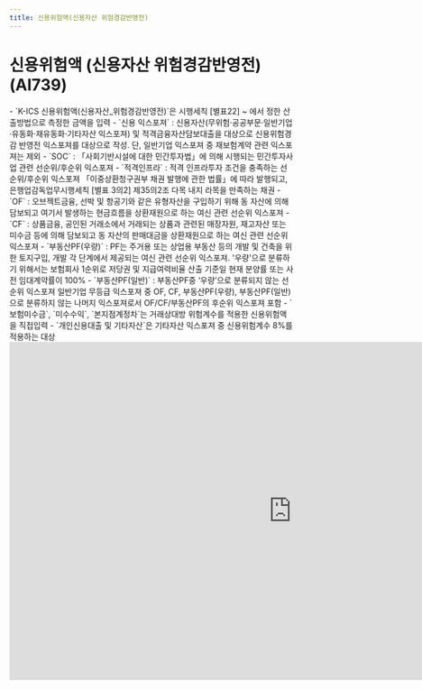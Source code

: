 ```yaml
---
title: 신용위험액(신용자산 위험경감반영전)
---
```

# 신용위험액 (신용자산 위험경감반영전) (AI739)

<Accordion multiple activeIndex={[]}>
<AccordionTab header="[작성 요령]">

  <Accordion activeIndex={[]}>
  <AccordionTab header="공통">
   - `K-ICS 신용위험액(신용자산_위험경감반영전)`은 시행세칙 [별표22]<OverlayDemo id = "451"/> ~ <OverlayDemo id = "452"/> 에서 정한 산출방법으로 측정한 금액을 입력
   - `신용 익스포져` : 신용자산(무위험·공공부문·일반기업·유동화·재유동화·기타자산 익스포져) 및 적격금융자산담보대출을 대상으로 신용위험경감 반영전 익스포져를 대상으로 작성.
      단, 일반기업 익스포져 중 재보험계약 관련 익스포져는 제외
  </AccordionTab>
  <AccordionTab header="Ⅱ. 공공부문 익스포져">
   - `SOC` : 「사회기반시설에 대한 민간투자법」에 의해 시행되는 민간투자사업 관련 선순위/후순위 익스포져
   - `적격인프라` : 적격 인프라투자 조건을 충족하는 선순위/후순위 익스포져
  </AccordionTab>
  <AccordionTab header="Ⅲ. 일반기업 익스포져">
  <TabView>
    <TabPanel header="커버드본드" >
    「이중상환청구권부 채권 발행에 관한 법률」에 따라 발행되고, 은행업감독업무시행세칙 [별표 3의2] 제35의2조 다목 내지 라목을 만족하는 채권
    </TabPanel>
    <TabPanel header="특수금융" >
     - `OF` : 오브젝트금융, 선박 및 항공기와 같은 유형자산을 구입하기 위해 동 자산에 의해 담보되고 여기서 발생하는 현금흐름을 상환재원으로 하는 여신 관련 선순위 익스포져
     - `CF` : 상품금융, 공인된 거래소에서 거래되는 상품과 관련된 매장자원, 재고자산 또는 미수금 등에 의해 담보되고 동 자산의 판매대금을 상환재원으로 하는 여신 관련 선순위 익스포져
     - `부동산PF(우량)` : PF는 주거용 또는 상업용 부동산 등의 개발 및 건축을 위한 토지구입, 개발 각 단계에서 제공되는 여신 관련 선순위 익스포져. '우량'으로 분류하기 위해서는 보험회사 1순위로 저당권 및 지급여력비율 산출 기준일 현재 분양률 또는 사전 임대계약률이 100%
     - `부동산PF(일반)` : 부동산PF중 ‘우량’으로 분류되지 않는 선순위 익스포져
    </TabPanel>
    <TabPanel header="일반기업익스포져 중 무등급 이외" >
    일반기업 무등급 익스포져 중 OF, CF, 부동산PF(우량), 부동산PF(일반)으로 분류하지 않는 나머지 익스포져로서 OF/CF/부동산PF의 후순위 익스포져 포함
    </TabPanel>
  </TabView>
  </AccordionTab>
  <AccordionTab header="Ⅵ. 기타 익스포져">
   - `보험미수금`, `미수수익`, `본지점계정차`는 거래상대방 위험계수를 적용한 신용위험액을 직접입력
   - `개인신용대출 및 기타자산`은 기타자산 익스포져 중 신용위험계수 8%를 적용하는 대상

  </AccordionTab>
  </Accordion>

</AccordionTab>
</Accordion>
<br/>

<iframe width="1000" height="600" frameBorder="0" scrolling="no"
src="https://onedrive.live.com/embed?resid=AB5F66CE0CF8D024%2116554&authkey=%21ACzRWZavyE-79hc&em=2
&AllowTyping=True
&wdAllowInteractivity=False&ActiveCell='6-2'!F10&Item='6-2'!A7:AL82
&wdHideGridlines=True
&wdDownloadButton=False
&waccluster=PSG3">
</iframe>

